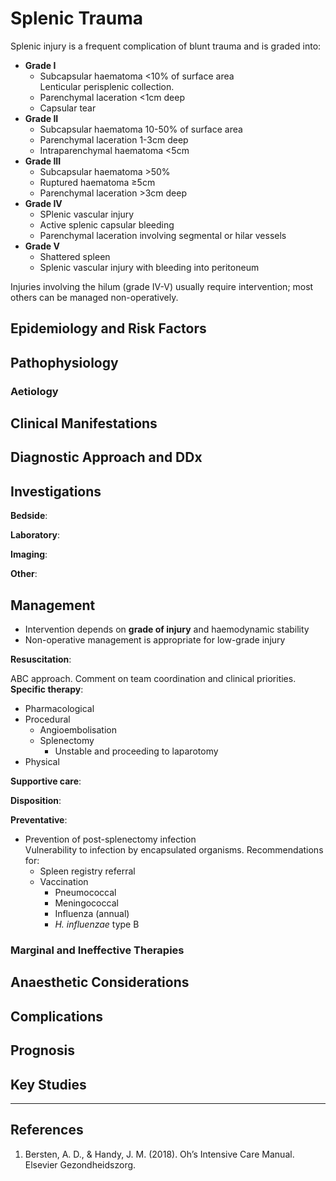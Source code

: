 # Splenic Trauma

Splenic injury is a frequent complication of blunt trauma and is graded into:

* **Grade I**
	* Subcapsular haematoma <10% of surface area\
	Lenticular perisplenic collection.
	* Parenchymal laceration <1cm deep
	* Capsular tear
* **Grade II**
	* Subcapsular haematoma 10-50% of surface area
	* Parenchymal laceration 1-3cm deep
	* Intraparenchymal haematoma <5cm
* **Grade III**
	* Subcapsular haematoma >50%
	* Ruptured haematoma ≥5cm
	* Parenchymal laceration >3cm deep
* **Grade IV**
	* SPlenic vascular injury
	* Active splenic capsular bleeding
	* Parenchymal laceration involving segmental or hilar vessels
* **Grade V**
	* Shattered spleen
	* Splenic vascular injury with bleeding into peritoneum

:::column-margin
Injuries involving the hilum (grade IV-V) usually require intervention; most others can be managed non-operatively.
:::

## Epidemiology and Risk Factors


## Pathophysiology

### Aetiology

## Clinical Manifestations

## Diagnostic Approach and DDx

## Investigations

**Bedside**:

**Laboratory**:

**Imaging**:

**Other**:

## Management

:::priority
* Intervention depends on **grade of injury** and haemodynamic stability
* Non-operative management is appropriate for low-grade injury
:::

**Resuscitation**:

ABC approach. Comment on team coordination and clinical priorities.
**Specific therapy**:

* Pharmacological
* Procedural
	* Angioembolisation
 	* Splenectomy
 		* Unstable and proceeding to laparotomy
* Physical

**Supportive care**:

**Disposition**:

**Preventative**:

* Prevention of post-splenectomy infection\
Vulnerability to infection by encapsulated organisms. Recommendations for:
	* Spleen registry referral
	* Vaccination
		* Pneumococcal
		* Meningococcal
		* Influenza (annual)
		* *H. influenzae* type B



### Marginal and Ineffective Therapies

## Anaesthetic Considerations

## Complications

## Prognosis

## Key Studies


---

## References

1. Bersten, A. D., & Handy, J. M. (2018). Oh’s Intensive Care Manual. Elsevier Gezondheidszorg.